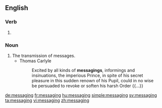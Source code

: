 ==English==

===Verb===
{{head|en|present participle}}

# {{present participle of|message|lang=en|nocat=1}}

===Noun===
{{en-noun|-|s}}

# The transmission of messages.
#* Thomas Carlyle
#*: Excited by all kinds of '''messagings''', informings and insinuations, the imperious Prince, in spite of his secret pleasure in this sudden renown of his Pupil, could in no wise be persuaded to revoke or soften his harsh Order {{...}}

[[de:messaging]]
[[fr:messaging]]
[[hu:messaging]]
[[simple:messaging]]
[[sv:messaging]]
[[ta:messaging]]
[[vi:messaging]]
[[zh:messaging]]